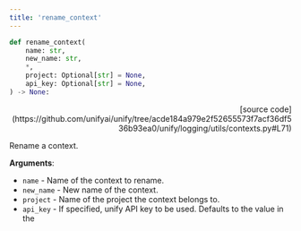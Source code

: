 ```yaml
---
title: 'rename_context'
---
```


```python
def rename_context(
    name: str,
    new_name: str,
    *,
    project: Optional[str] = None,
    api_key: Optional[str] = None,
) -> None:
```

<p align="right">[source code](https://github.com/unifyai/unify/tree/acde184a979e2f52655573f7acf36df536b93ea0/unify/logging/utils/contexts.py#L71)</p>

Rename a context.

**Arguments**:

- `name` - Name of the context to rename.
- `new_name` - New name of the context.
- `project` - Name of the project the context belongs to.
- `api_key` - If specified, unify API key to be used. Defaults to the value in the